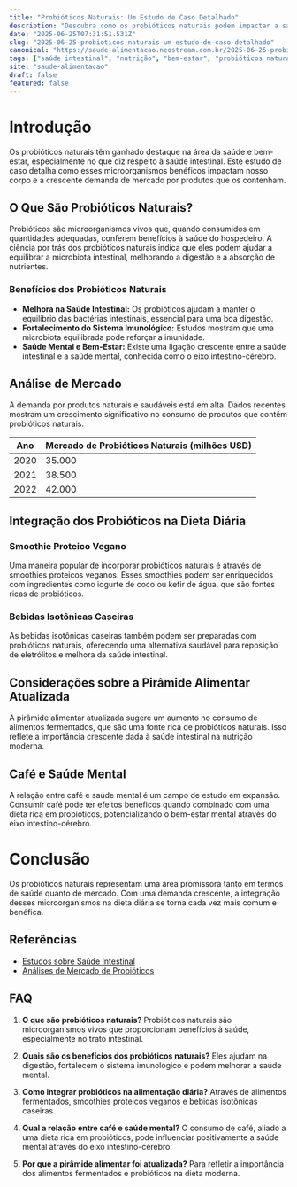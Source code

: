 ```yaml
---
title: "Probióticos Naturais: Um Estudo de Caso Detalhado"
description: "Descubra como os probióticos naturais podem impactar a saúde intestinal e geral, com dados e insights de mercado."
date: "2025-06-25T07:31:51.531Z"
slug: "2025-06-25-probioticos-naturais-um-estudo-de-caso-detalhado"
canonical: "https://saude-alimentacao.neostream.com.br/2025-06-25-probioticos-naturais-um-estudo-de-caso-detalhado"
tags: ["saúde intestinal", "nutrição", "bem-estar", "probióticos naturais", "alimentação saudável"]
site: "saude-alimentacao"
draft: false
featured: false
---
```


# Introdução

Os probióticos naturais têm ganhado destaque na área da saúde e bem-estar, especialmente no que diz respeito à saúde intestinal. Este estudo de caso detalha como esses microorganismos benéficos impactam nosso corpo e a crescente demanda de mercado por produtos que os contenham.

## O Que São Probióticos Naturais?

Probióticos são microorganismos vivos que, quando consumidos em quantidades adequadas, conferem benefícios à saúde do hospedeiro. A ciência por trás dos probióticos naturais indica que eles podem ajudar a equilibrar a microbiota intestinal, melhorando a digestão e a absorção de nutrientes.

### Benefícios dos Probióticos Naturais

- **Melhora na Saúde Intestinal:** Os probióticos ajudam a manter o equilíbrio das bactérias intestinais, essencial para uma boa digestão.
- **Fortalecimento do Sistema Imunológico:** Estudos mostram que uma microbiota equilibrada pode reforçar a imunidade.
- **Saúde Mental e Bem-Estar:** Existe uma ligação crescente entre a saúde intestinal e a saúde mental, conhecida como o eixo intestino-cérebro.

## Análise de Mercado

A demanda por produtos naturais e saudáveis está em alta. Dados recentes mostram um crescimento significativo no consumo de produtos que contêm probióticos naturais.

| Ano | Mercado de Probióticos Naturais (milhões USD) |
|-----|-----------------------------------------------|
| 2020 | 35.000                                      |
| 2021 | 38.500                                      |
| 2022 | 42.000                                      |

## Integração dos Probióticos na Dieta Diária

### Smoothie Proteico Vegano

Uma maneira popular de incorporar probióticos naturais é através de smoothies proteicos veganos. Esses smoothies podem ser enriquecidos com ingredientes como iogurte de coco ou kefir de água, que são fontes ricas de probióticos.

### Bebidas Isotônicas Caseiras

As bebidas isotônicas caseiras também podem ser preparadas com probióticos naturais, oferecendo uma alternativa saudável para reposição de eletrólitos e melhora da saúde intestinal.

## Considerações sobre a Pirâmide Alimentar Atualizada

A pirâmide alimentar atualizada sugere um aumento no consumo de alimentos fermentados, que são uma fonte rica de probióticos naturais. Isso reflete a importância crescente dada à saúde intestinal na nutrição moderna.

## Café e Saúde Mental

A relação entre café e saúde mental é um campo de estudo em expansão. Consumir café pode ter efeitos benéficos quando combinado com uma dieta rica em probióticos, potencializando o bem-estar mental através do eixo intestino-cérebro.

# Conclusão

Os probióticos naturais representam uma área promissora tanto em termos de saúde quanto de mercado. Com uma demanda crescente, a integração desses microorganismos na dieta diária se torna cada vez mais comum e benéfica.

## Referências

- [Estudos sobre Saúde Intestinal](#)
- [Análises de Mercado de Probióticos](#)

## FAQ

1. **O que são probióticos naturais?**
   Probióticos naturais são microorganismos vivos que proporcionam benefícios à saúde, especialmente no trato intestinal.

2. **Quais são os benefícios dos probióticos naturais?**
   Eles ajudam na digestão, fortalecem o sistema imunológico e podem melhorar a saúde mental.

3. **Como integrar probióticos na alimentação diária?**
   Através de alimentos fermentados, smoothies proteicos veganos e bebidas isotônicas caseiras.

4. **Qual a relação entre café e saúde mental?**
   O consumo de café, aliado a uma dieta rica em probióticos, pode influenciar positivamente a saúde mental através do eixo intestino-cérebro.

5. **Por que a pirâmide alimentar foi atualizada?**
   Para refletir a importância dos alimentos fermentados e probióticos na dieta moderna.